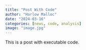 ```yaml
---
title: "Post With Code"
author: "Harlow Malloc"
date: "2024-03-16"
categories: [news, code, analysis]
image: "image.jpg"
---
```


This is a post with executable code.
